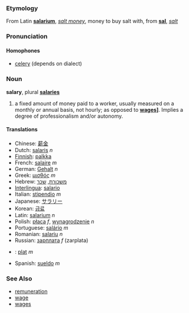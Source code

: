 ===Etymology===
From Latin '''[[salarium]]''', ''[[salt money]]'', money to buy salt with, from '''[[sal]]''', ''[[salt]]''

===Pronunciation===
====Homophones====
*[[celery]] (depends on dialect)

===Noun===
'''salary''', plural '''[[salaries]]'''

# a fixed amount of money paid to a worker, usually measured on a monthly or annual basis, not hourly; as opposed to '''[[wages]]]'''. Implies a degree of professionalism and/or autonomy. 

====Translations====
*Chinese: [[薪金]]
*Dutch: [[salaris]] ''n''
*[[Finnish]]: [[palkka]]
*French: [[salaire]] ''m''
*German: [[Gehalt]] ''n''
*Greek: [[μισθός]] ''m''
*Hebrew: [[משכורת]], [[שכר]]
*[[Interlingua]]: [[salario]]
*Italian: [[stipendio]] ''m''
*Japanese: [[サラリー]]
*Korean: [[급료]]
*Latin: [[salarium]] ''n''
*Polish: [[płaca]] ''f'', [[wynagrodzenie]] ''n''
*Portuguese: [[salário]] ''m''
*Romanian: [[salariu]] ''n''
*Russian: [[зарплата]] ''f'' (zarplata)
*{{sk}}: [[plat#Slovak|plat]] ''m''
*Spanish: [[sueldo]] ''m''

===See Also===
* [[remuneration]]
* [[wage]]
* [[wages]]